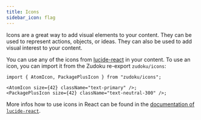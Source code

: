 ```yaml
---
title: Icons
sidebar_icon: flag
---
```



Icons are a great way to add visual elements to your content. They can be used to represent actions,
objects, or ideas. They can also be used to add visual interest to your content.

You can use any of the icons from [lucide-react](https://lucide.dev/icons/) in your content. To use
an icon, you can import it from the Zudoku re-export `zudoku/icons`:

<div className="flex gap-2">
  <AtomIcon size={42} className="text-primary" />
  <PackagePlusIcon size={42} className="text-neutral-300" />
</div>

```tsx
import { AtomIcon, PackagePlusIcon } from "zudoku/icons";

<AtomIcon size={42} className="text-primary" />;
<PackagePlusIcon size={42} className="text-neutral-300" />;
```

More infos how to use icons in React can be found in the
[documentation of `lucide-react`](https://lucide.dev/guide/packages/lucide-react#how-to-use).
